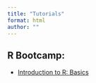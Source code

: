 ```yaml
---
title: "Tutorials"
format: html
author: ""
---
```



## R Bootcamp:
- [Introduction to R: Basics](day_1.qmd)